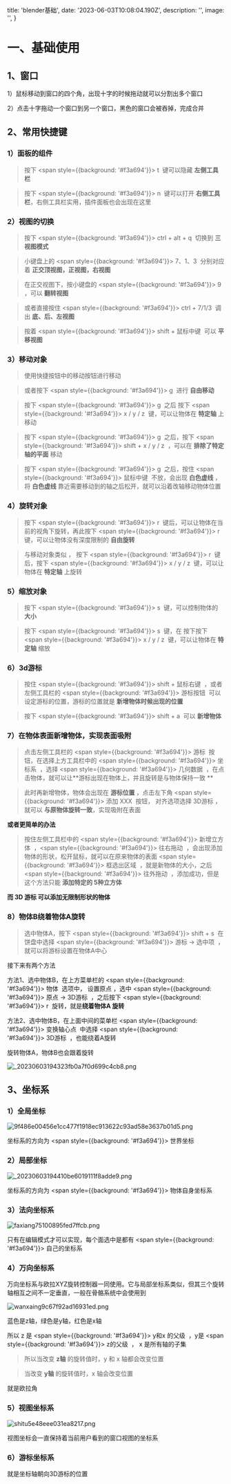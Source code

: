 

  title: 'blender基础',
  date: '2023-06-03T10:08:04.190Z',
  description: '',
  image: '',
}

# 一、基础使用

## 1、窗口

1）鼠标移动到窗口的四个角，出现十字的时候拖动就可以分割出多个窗口

2）点击十字拖动一个窗口到另一个窗口，黑色的窗口会被吞掉，完成合并



## 2、常用快捷键

### 1）面板的组件

> 按下 <span style={{background: '#f3a694'}}>&nbsp;t&nbsp;</span> 键可以隐藏 **左侧工具栏**

> 按下  <span style={{background: '#f3a694'}}>&nbsp;n&nbsp;</span>  键可以打开 **右侧工具栏**，右侧工具栏实用，插件面板也会出现在这里



### 2）视图的切换

> 按下  <span style={{background: '#f3a694'}}>&nbsp;ctrl + alt + q&nbsp;</span>  切换到 **三视图模式**

> 小键盘上的  <span style={{background: '#f3a694'}}>&nbsp;7、1、3&nbsp;</span>  分别对应着 **正交顶视图，正视图，右视图**

> 在正交视图下，按小键盘的  <span style={{background: '#f3a694'}}>&nbsp;9&nbsp;</span>  ，可以 **翻转视图** 

> 或者直接按住  <span style={{background: '#f3a694'}}>&nbsp;ctrl + 7/1/3&nbsp;</span>  调出 **底、后、左视图**

> 按着  <span style={{background: '#f3a694'}}>&nbsp;shift  + 鼠标中键&nbsp;</span>  可以 **平移视图**



### 3）移动对象

> 使用快捷按钮中的移动按钮进行移动

> 或者按下  <span style={{background: '#f3a694'}}>&nbsp;g&nbsp;</span>  进行 **自由移动**

> 按下  <span style={{background: '#f3a694'}}>&nbsp;g&nbsp;</span>  之后 按下  <span style={{background: '#f3a694'}}>&nbsp;x / y / z&nbsp;</span>  键，可以让物体在 **特定轴** 上移动

> 按下  <span style={{background: '#f3a694'}}>&nbsp;g&nbsp;</span>  之后，按下 <span style={{background: '#f3a694'}}>&nbsp;shift + x / y / z&nbsp;</span> ，可以在 **排除了特定轴的平面** 移动

> 按下  <span style={{background: '#f3a694'}}>&nbsp;g&nbsp;</span>  之后，按住  <span style={{background: '#f3a694'}}>&nbsp;鼠标中键&nbsp;</span>  不放，会出现 **白色虚线** ，将 **白色虚线** 靠近需要移动到的轴之后松开，就可以沿着改轴移动物体位置



### 4）旋转对象

> 按下  <span style={{background: '#f3a694'}}>&nbsp;r&nbsp;</span>  键后，可以让物体在当前的视角下旋转，再此按下  <span style={{background: '#f3a694'}}>&nbsp;r&nbsp;</span>  键，可以让物体没有深度限制的 **自由旋转**

> 与移动对象类似 ， 按下  <span style={{background: '#f3a694'}}>&nbsp;r&nbsp;</span>  键后，按下  <span style={{background: '#f3a694'}}>&nbsp;x / y / z&nbsp;</span>  键，可以让物体在 **特定轴** 上旋转



### 5）缩放对象

> 按下  <span style={{background: '#f3a694'}}>&nbsp;s&nbsp;</span>  键，可以控制物体的 **大小**

> 按下  <span style={{background: '#f3a694'}}>&nbsp;s&nbsp;</span>  键，在 按下按下  <span style={{background: '#f3a694'}}>&nbsp;x / y / z&nbsp;</span>  键，可以让物体在 **特定轴** 缩放



### 6）3d游标

> 按住  <span style={{background: '#f3a694'}}>&nbsp;shift + 鼠标右键&nbsp;</span> ，或者 左侧工具栏的  <span style={{background: '#f3a694'}}>&nbsp;游标按钮&nbsp;</span> 可以设定游标的位置，游标的位置就是 **新增物体时候出现的位置**

> 按下  <span style={{background: '#f3a694'}}>&nbsp;shift + a&nbsp;</span> 可以 **新增物体**



### 7）在物体表面新增物体，实现表面吸附

> 点击左侧工具栏的  <span style={{background: '#f3a694'}}>&nbsp;游标&nbsp;</span>  按钮，在选择上方工具栏中的  <span style={{background: '#f3a694'}}>&nbsp;坐标系&nbsp;</span> ，选择  <span style={{background: '#f3a694'}}>&nbsp;几何数据&nbsp;</span> ，在点击物体，就可以让**游标出现在物体上，并且旋转是与物体保持一致 **

>此时再新增物体，物体会出现在 **游标位置** ，点击左下角  <span style={{background: '#f3a694'}}>&nbsp;添加 XXX&nbsp;</span>  按钮， 对齐选项选择 3D游标 ，就可以 **与原物体旋转一致**，实现吸附在表面 

**或者更简单的办法**

> 按住左侧工具栏中的  <span style={{background: '#f3a694'}}>&nbsp;新增立方体&nbsp;</span> ，<span style={{background: '#f3a694'}}>&nbsp;往右拖动&nbsp;</span> ，会出现添加物体的形状，松开鼠标，就可以在原来物体的表面 <span style={{background: '#f3a694'}}>&nbsp;框选出区域&nbsp;</span> ，就是新物体的大小，之后  <span style={{background: '#f3a694'}}>&nbsp;往外拖动&nbsp;</span> ，添加成功，但是这个方法只能 **添加特定的 5种立方体**

**而 3D 游标 可以添加无限制形状的物体**



### 8）物体B绕着物体A旋转

> 选中物体A，按下  <span style={{background: '#f3a694'}}>&nbsp;shift + s&nbsp;</span>  在饼盘中选择  <span style={{background: '#f3a694'}}>&nbsp;游标 -> 选中项&nbsp;</span> ，就可以将游标设置在物体A中心

接下来有两个方法

方法1、选中物体B，在上方菜单栏的  <span style={{background: '#f3a694'}}>&nbsp;物体&nbsp;</span>  选项中， 设置原点 ，选中  <span style={{background: '#f3a694'}}>&nbsp;原点 -> 3D游标&nbsp;</span> ，之后按下  <span style={{background: '#f3a694'}}>&nbsp;r&nbsp;</span>  旋转，就是**绕着物体A 旋转**

方法2、选中物体B，在上面中间的菜单栏  <span style={{background: '#f3a694'}}>&nbsp;变换轴心点&nbsp;</span>  中选择  <span style={{background: '#f3a694'}}>&nbsp;3D游标&nbsp;</span> ，也能绕着A旋转

旋转物体A，物体B也会跟着旋转

<img src="https://img.picgo.net/2023/06/03/_20230603194323fb0a7f0d699c4cb8.png" alt="_20230603194323fb0a7f0d699c4cb8.png" border="0"/>



## 3、坐标系

### 1）全局坐标

<img src="https://img.picgo.net/2023/06/03/9f486e00456e1cc477f1918ec913622c93ad58e3637b01d5.png" alt="9f486e00456e1cc477f1918ec913622c93ad58e3637b01d5.png" border="0"/>

坐标系的方向为 <span style={{background: '#f3a694'}}>&nbsp;世界坐标&nbsp;</span> 



### 2）局部坐标

<img src="https://img.picgo.net/2023/06/03/_20230603194410be6019111f8adde9.png" alt="_20230603194410be6019111f8adde9.png" border="0"/>

坐标系的方向为  <span style={{background: '#f3a694'}}>&nbsp;物体自身坐标系&nbsp;</span> 

### 3）法向坐标系

<img src="https://img.picgo.net/2023/06/03/faxiang75100895fed7ffcb.png" alt="faxiang75100895fed7ffcb.png" border="0"/>



只有在编辑模式才可以实现，每个面选中是都有  <span style={{background: '#f3a694'}}>&nbsp;自己的坐标系&nbsp;</span> 

### 4）万向坐标系

万向坐标系与欧拉XYZ旋转控制器一同使用。它与局部坐标系类似，但其三个旋转轴相互之间不一定垂直，一般在骨骼系统中会使用到

<img src="https://img.picgo.net/2023/06/03/wanxaing9c67f92ad16931ed.png" alt="wanxaing9c67f92ad16931ed.png" border="0"/>

蓝色是z轴，绿色是y轴，红色是x轴

所以 z 是  <span style={{background: '#f3a694'}}>&nbsp;y和x 的父级&nbsp;</span>  ，y是  <span style={{background: '#f3a694'}}>&nbsp;z的父级&nbsp;</span>  ， x 是所有轴的子集

> 所以当改变 **z轴** 的旋转值时，y 和 x 轴都会改变位置

> 当改变 **y轴** 的旋转值时，x 轴会改变位置

就是欧拉角

### 5）视图坐标系

<img src="https://img.picgo.net/2023/06/03/shitu5e48eee031ea8217.png" alt="shitu5e48eee031ea8217.png" border="0"/>

视图坐标会一直保持着当前用户看到的窗口视图的坐标系

### 6）游标坐标系

就是坐标轴朝向3D游标的位置




